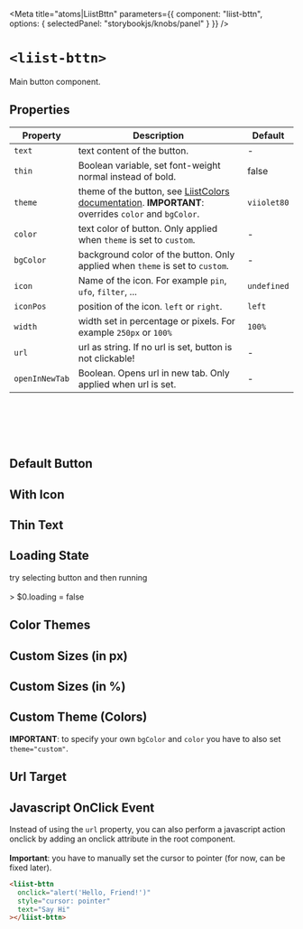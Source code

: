 
<Meta
  title="atoms|LiistBttn"
  parameters={{
    component: "liist-bttn",
    options: { selectedPanel: "storybookjs/knobs/panel" }
  }}
/>

# `<liist-bttn>`

Main button component.

## Properties

| Property       | Description | Default |
| -------------- | ----------- | ------- |
| `text`         | text content of the button. | - |
| `thin`         | Boolean variable, set font-weight normal instead of bold. | false |
| `theme`        | theme of the button, see [LiistColors documentation](?path=/docs/atoms-liistcolors--page). **IMPORTANT**: overrides `color` and `bgColor`. | `viiolet80` |
| `color`        | text color of button. Only applied when `theme` is set to `custom`. | - |
| `bgColor`      | background color of the button. Only applied when `theme` is set to `custom`. | - |
| `icon`         | Name of the icon. For example `pin`, `ufo`, `filter`, ... | `undefined` |
| `iconPos`      | position of the icon. `left` or `right`. | `left` |
| `width`        | width set in percentage or pixels. For example `250px` or `100%` | `100%` |
| `url`          | url as string. If no url is set, button is not clickable! | - |
| `openInNewTab` | Boolean. Opens url in new tab. Only applied when url is set. | - |

<br></br>
<br></br>

## Default Button
<Preview>
  <liist-bttn text="Hello World"></liist-bttn>
</Preview>

## With Icon
<Preview>
  <liist-bttn width="250px" icon="filter" text="FILTER" theme="viiolet20"></liist-bttn>
  <liist-bttn width="250px" icon="map" text="VIEW MAP" theme="viiolet20"></liist-bttn>
  <liist-bttn width="250px" icon="dm" text="DM our Bot" theme="viiolet20"></liist-bttn>
</Preview>

## Thin Text
<Preview>
  <liist-bttn width="250px" text="SAVE MAP" theme="viiolet80" thin></liist-bttn>
</Preview>

## Loading State
<Preview>
  <liist-bttn loading text="GO!" width="250px"></liist-bttn>
  <p
    style={{ margin: 0, fontFamily: "monospace" }}><span style={{ fontWeight: "bold" }}>try selecting button and then running</span><br></br>> $0.loading = false
  </p>
</Preview>

## Color Themes
<Preview>
  <liist-bttn width="100px" text="viiolet20" theme="viiolet20"></liist-bttn>
  <liist-bttn width="100px" text="viiolet80" theme="viiolet80"></liist-bttn>
  <liist-bttn width="100px" text="hotii" theme="hotii"></liist-bttn>
  <liist-bttn width="100px" text="sunii" theme="sunii"></liist-bttn>
  <liist-bttn width="100px" text="viiolet" theme="viiolet"></liist-bttn>
  <liist-bttn width="100px" text="viiolet80b" theme="viiolet80b"></liist-bttn>
  <liist-bttn width="100px" text="grasii" theme="grasii"></liist-bttn>
  <liist-bttn width="100px" text="piink" theme="piink"></liist-bttn>
</Preview>

## Custom Sizes (in px)
<Preview>
  <div style={{ display: "flex", flexDirection: "column" }}>
    <div style={{ marginBottom: "10px" }}>
      <liist-bttn
        text="100px"
        width="100px"
      ></liist-bttn>
    </div>
    <div style={{ marginBottom: "10px" }}>
      <liist-bttn
        text="200px"
        width="200px"
      ></liist-bttn>
    </div>
    <div style={{ marginBottom: "10px" }}>
      <liist-bttn
        text="300px"
        width="300px"
      ></liist-bttn>
    </div>
  </div>
</Preview>

## Custom Sizes (in %)
<Preview>
  <div style={{ display: "flex", flexDirection: "column" }}>
    <div style={{ marginBottom: "10px" }}>
      <liist-bttn
        text="20%"
        width="20%"
      ></liist-bttn>
    </div>
    <div style={{ marginBottom: "10px" }}>
      <liist-bttn
        text="50%"
        width="50%"
      ></liist-bttn>
    </div>
    <div style={{ marginBottom: "10px" }}>
      <liist-bttn
        text="100%"
        width="100%"
      ></liist-bttn>
    </div>
  </div>
</Preview>

## Custom Theme (Colors)
**IMPORTANT**: to specify your own `bgColor` and `color` you have to also set `theme="custom"`.

<Preview>
  <liist-bttn
    text="Save"
    width="100px"
    theme="custom"
    bgColor="green"
    color="white"
  ></liist-bttn>
  <liist-bttn
    text="Cancel"
    width="250px"
    theme="custom"
    bgColor="red"
    color="white"
  ></liist-bttn>
</Preview>

## Url Target
<Preview>
  <liist-bttn width="250px" text="opens in new tab" url="https://www.liist.com" openInNewTab></liist-bttn>
  <liist-bttn width="250px" text="opens in same window" url="https://www.liist.com"></liist-bttn>
  <liist-bttn width="250px" text="no url assigned"></liist-bttn>
</Preview>

## Javascript OnClick Event
Instead of using the `url` property, you can also perform a javascript action onclick by adding an onclick attribute in the root component. <br></br> **Important**: you have to manually set the cursor to pointer (for now, can be fixed later).

```html
<liist-bttn
  onclick="alert('Hello, Friend!')"
  style="cursor: pointer"
  text="Say Hi"
></liist-bttn>
```

<Preview>
  <liist-bttn
    width="250px"
    onclick="alert('Hello, Friend!')"
    style={{ cursor: "pointer"}}
    text="Say Hi"
  ></liist-bttn>
</Preview>
